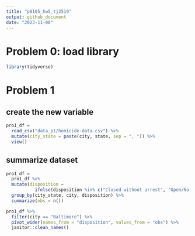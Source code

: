 ```yaml
---
title: "p8105_hw5_tj2519"
output: github_document
date: "2023-11-08"
---
```


# Problem 0: load library
```r
library(tidyverse)

```

# Problem 1
## create the new variable
```r
pro1_df = 
  read_csv("data_p1/homicide-data.csv") %>% 
  mutate(city_state = paste(city, state, sep = ", ")) %>% 
  view()

```

## summarize dataset
```r
pro1_df = 
  pro1_df %>% 
  mutate(disposition = 
           ifelse(disposition %in% c("Closed without arrest", "Open/No arrest"), "Unsolved homicides", "Solved homicides")) %>%
  group_by(city_state, city, disposition) %>% 
  summarize(obs = n())

pro1_df %>% 
  filter(city == "Baltimore") %>% 
  pivot_wider(names_from = "disposition", values_from = "obs") %>% 
  janitor::clean_names() 
 
```

